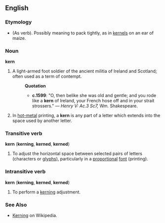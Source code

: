 ==English==

===Etymology===
* (As verb). Possibly meaning to pack tightly, as in [[kernel]]s on an ear of maize.

===Noun===

'''kern'''

# A light-armed foot soldier of the ancient militia of Ireland and Scotland;  often used as a term of contempt.
#:'''Quotation'''
#:* '''c.1599''': "O, then belike she was old and gentle; and you rode like a '''kern''' of Ireland, your French hose off and in your strait strossers." &mdash; ''Henry V: Ac.3 Sc7,'' Wm. Shakespeare.
# In [[hot-metal]] printing, a '''kern''' is any part of a letter which extends into the space used by another letter.

===Transitive verb===
'''kern''' ('''kerning''', '''kerned''', '''kerned''')

# To adjust the horizontal space between selected pairs of letters (characters or [[glyph]]s), particularly in a [[proportional]] [[font]] (printing).

===Intransitive verb===
'''kern''' ('''kerning''', '''kerned''', '''kerned''')

# To perform a [[kerning]] adjustment.

===See Also===
* [[Wikipedia:Kerning|Kerning]] on Wikipedia.